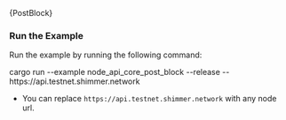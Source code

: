 
<DotEnvWarning/>
<CodeBlock className="language-rust">
    {PostBlock}
</CodeBlock>

### Run the Example

Run the example by running the following command:

<CodeBlock className="language-bash">
    cargo run --example node_api_core_post_block --release -- https://api.testnet.shimmer.network
</CodeBlock>

* You can replace `https://api.testnet.shimmer.network` with any node url.
